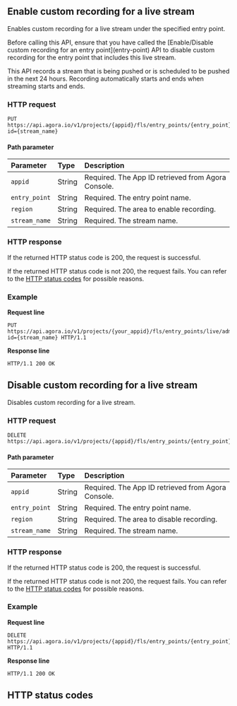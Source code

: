
## Enable custom recording for a live stream

Enables custom recording for a live stream under the specified entry point.

<div class="alert note">Before calling this API, ensure that you have called the [Enable/Disable custom recording for an entry point](entry-point) API to disable custom recording for the entry point that includes this live stream.</div>

This API records a stream that is being pushed or is scheduled to be pushed in the next 24 hours. Recording automatically starts and ends when streaming starts and ends.

### HTTP request

```shellscript
PUT https://api.agora.io/v1/projects/{appid}/fls/entry_points/{entry_point}/admin/record/custom/regions/{region}/tasks?id={stream_name}
```

#### Path parameter

| Parameter | Type | Description |
| :------------ | :----- | :----------------------------------- |
| `appid` | String | Required. The App ID retrieved from Agora Console. |
| `entry_point` | String | Required. The entry point name. |
| `region` | String | Required. The area to enable recording. |
| `stream_name` | String | Required. The stream name. |

### HTTP response

If the returned HTTP status code is 200, the request is successful.

If the returned HTTP status code is not 200, the request fails. You can refer to the [HTTP status codes](#http-code) for possible reasons.

### Example

**Request line**

```shellscript
PUT https://api.agora.io/v1/projects/{your_appid}/fls/entry_points/live/admin/record/custom/regions/{region}/tasks?id={stream_name} HTTP/1.1
```

**Response line**

```shellscript
HTTP/1.1 200 OK
```

## Disable custom recording for a live stream

Disables custom recording for a live stream.

### HTTP request

```shellscript
DELETE https://api.agora.io/v1/projects/{appid}/fls/entry_points/{entry_point}/admin/record/custom/regions/{region}/tasks/{stream_name}
```

#### Path parameter

| Parameter | Type | Description |
| :------------ | :----- | :----------------------------------- |
| `appid` | String | Required. The App ID retrieved from Agora Console. |
| `entry_point` | String | Required. The entry point name. |
| `region` | String | Required. The area to disable recording. |
| `stream_name` | String | Required. The stream name. |

### HTTP response

If the returned HTTP status code is 200, the request is successful.

If the returned HTTP status code is not 200, the request fails. You can refer to the [HTTP status codes](#http-code) for possible reasons.

### Example

**Request line**

```shellscript
DELETE https://api.agora.io/v1/projects/{appid}/fls/entry_points/{entry_point}/admin/record/custom/regions/{region}/tasks/{stream_name} HTTP/1.1
```

**Response line**

```shellscript
HTTP/1.1 200 OK
```

<a name="http-code"></a>
## HTTP status codes
<StatusCode />